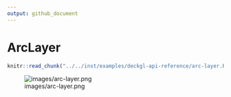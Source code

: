 ```yaml
---
output: github_document
---
```


# ArcLayer

```r
knitr::read_chunk("../../inst/examples/deckgl-api-reference/arc-layer.R")
```

![images/arc-layer.png](images/arc-layer.png)

```r
```

